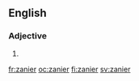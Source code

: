 ==English==

===Adjective===
{{head|en|adjective comparative form}}

# {{en-comparative of|zany}}

[[fr:zanier]]
[[oc:zanier]]
[[fi:zanier]]
[[sv:zanier]]